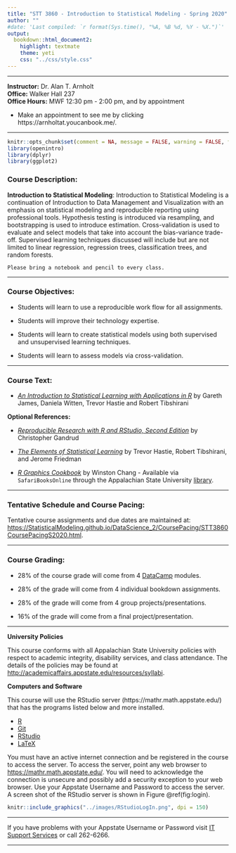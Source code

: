 ```yaml
---
title: "STT 3860 - Introduction to Statistical Modeling - Spring 2020"
author: ""
#date: 'Last compiled: `r format(Sys.time(), "%A, %B %d, %Y - %X.")`'
output: 
  bookdown::html_document2: 
    highlight: textmate
    theme: yeti
    css: "../css/style.css"
---
```


--------------

**Instructor:**  Dr. Alan T. Arnholt  
**Office:** Walker Hall 237      
**Office Hours:** MWF 12:30 pm - 2:00 pm, and by appointment

* Make an appointment to see me by clicking https://arnholtat.youcanbook.me/.

--------------

```r
knitr::opts_chunk$set(comment = NA, message = FALSE, warning = FALSE, fig.align = "center")
library(openintro)
library(dplyr)
library(ggplot2)
```


### Course Description: {-}

**Introduction to Statistical Modeling**: Introduction to Statistical Modeling is a continuation of Introduction to Data Management and Visualization with an emphasis on statistical modeling and reproducible reporting using professional tools.  Hypothesis testing is introduced via resampling, and bootstrapping is used to introduce estimation.  Cross-validation is used to evaluate and select models that take into account the bias-variance trade-off.  Supervised learning techniques discussed will include but are not limited to linear regression, regression trees, classification trees, and random forests.

```block
Please bring a notebook and pencil to every class.  
```

* * * 

### Course Objectives: {-}

* Students will learn to use a reproducible work flow for all assignments.

* Students will improve their technology expertise.

* Students will learn to create statistical models using both supervised and unsupervised learning techniques.

* Students will learn to assess models via cross-validation.

* * *

### Course Text: {-}

* [_An Introduction to Statistical Learning with Applications in R_](http://www-bcf.usc.edu/~gareth/ISL/) by Gareth James, Daniela Witten, Trevor Hastie and Robert Tibshirani

**Optional References:**

* [_Reproducible Research with R and RStudio, Second Edition_](https://github.com/christophergandrud/Rep-Res-Book) by Christopher Gandrud

* [_The Elements of Statistical Learning_](http://web.stanford.edu/~hastie/ElemStatLearn/) by Trevor Hastie, Robert Tibshirani, and Jerome Friedman

* [_R Graphics Cookbook_](http://www.amazon.com/R-Graphics-Cookbook-Winston-Chang/dp/1449316956) by Winston Chang - Available via `SafariBooksOnline` through the Appalachian State University [library](http://library.appstate.edu/). 

* * *


### Tentative Schedule and Course Pacing: {-}

Tentative course assignments and due dates are maintained at: [https://StatisticalModeling.github.io/DataScience_2/CoursePacing/STT3860CoursePacingS2020.html](https://StatisticalModeling.github.io/DataScience_2/CoursePacing/STT3860CoursePacingS2020.html).

* * *

### Course Grading: {-}

* 28% of the course grade will come from 4 [DataCamp](https://www.datacamp.com/home) modules.

* 28% of the grade will come from 4 individual bookdown assignments.

* 28% of the grade will come from 4 group projects/presentations.

* 16% of the grade will come from a final project/presentation.

* * *

**University Policies**

This course conforms with all Appalachian State University policies with respect to academic integrity, disability services, and class attendance.  The details of the policies may be found at <http://academicaffairs.appstate.edu/resources/syllabi>.


**Computers and Software**

This course will use the RStudio server  (https://mathr.math.appstate.edu/) that has the programs listed below and more installed.

* [R](http://cran.r-project.org) 
* [Git](http://git-scm.com/downloads) 
* [RStudio](http://www.rstudio.com/products/rstudio/download/)
* [LaTeX](http://www.ctan.org/starter)

You must have an active internet connection and be registered in the course to access the server. To access the server, point any web browser to <https://mathr.math.appstate.edu/>.  You will need to acknowledge the connection is unsecure and possibly add a security exception to your web browser. Use your Appstate Username and Password to access the server.  A screen shot of the RStudio server is shown in Figure \@ref(fig:login).

```r
knitr::include_graphics("../images/RStudioLogIn.png", dpi = 150)
```

* * *

If you have problems with your Appstate Username or Password visit [IT Support Services](http://support.appstate.edu/) or call 262-6266.  

* * *



